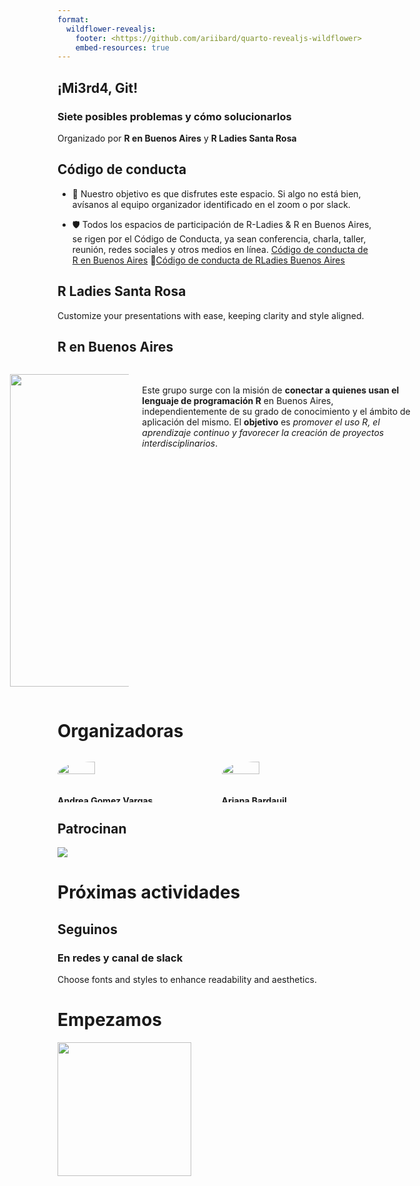 ```yaml
---
format: 
  wildflower-revealjs:
    footer: <https://github.com/ariibard/quarto-revealjs-wildflower>
    embed-resources: true
---
```


## ¡Mi3rd4, Git! {.flores-title1 .center}

### Siete posibles problemas y cómo solucionarlos

::: r-stack
Organizado por **R en Buenos Aires** y **R Ladies Santa Rosa**
:::

## Código de conducta {.flores-slide1 .center}

::: incremental
-   🌈 Nuestro objetivo es que disfrutes este espacio. Si algo no está bien, avísanos al equipo organizador identificado en el zoom o por slack.

-   🛡️ Todos los espacios de participación de R-Ladies & R en Buenos Aires, se rigen por el Código de Conducta, ya sean conferencia, charla, taller, reunión, redes sociales y otros medios en línea. [Código de conducta de R en Buenos Aires](https://renbaires.github.io/cdc) 🤝[Código de conducta de RLadies Buenos Aires](https://github.com/rladies/.github/blob/master/CODE_OF_CONDUCT.md#spanish)
:::

## R Ladies Santa Rosa {.flores-slide3 .center}

Customize your presentations with ease, keeping clarity and style aligned.

## R en Buenos Aires {.flores-slide2 .center}

::: {style="display: flex; justify-content: center;"}
::::: columns
::: {.column width="30%" .center}
![](imagenes/icon.png){width="500"}
:::

::: {.column width="70%" .center}
<br> Este grupo surge con la misión de **conectar a quienes usan el lenguaje de programación R** en Buenos Aires, independientemente de su grado de conocimiento y el ámbito de aplicación del mismo. El **objetivo** es *promover el uso R, el aprendizaje continuo y favorecer la creación de proyectos interdisciplinarios*.
:::
:::::
:::

# Organizadoras {.flores-slide5 .center}

::: columns
::: {.column width="50%"}
![](https://avatars.githubusercontent.com/u/45582182?v=4){width="50%" style="border-radius: 80%;"}

**Andrea Gomez Vargas**
:::

::: {.column width="50%"}
![](imagenes/ari.jpg){width="50%" style="border-radius: 80%; aling: center;"}

**Ariana Bardauil**
:::
:::

## Patrocinan {.flores-section3 .center}

![](imagenes/patrocinadores.png){fig-align="center"}


# Próximas actividades {.flores-section2 .center}

## Seguinos {.flores-slide4}

### En redes y canal de slack

Choose fonts and styles to enhance readability and aesthetics.

# Empezamos {.flores-slide8}

![](https://i.gifer.com/2GU.gif){fig-align="center" width="214"}